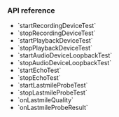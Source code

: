 <PlatformWrapper platform="flutter">

### API reference

- <Link to="{{Global.API_REF_FLUTTER_ROOT}}/class_iaudiodevicemanager.html#api_iaudiodevicemanager_startrecordingdevicetest">`startRecordingDeviceTest`</Link>
- <Link to="{{Global.API_REF_FLUTTER_ROOT}}/class_iaudiodevicemanager.html#api_iaudiodevicemanager_stoprecordingdevicetest">`stopRecordingDeviceTest`</Link>
- <Link to="{{Global.API_REF_FLUTTER_ROOT}}/class_iaudiodevicemanager.html#api_iaudiodevicemanager_startplaybackdevicetest">`startPlaybackDeviceTest`</Link>
- <Link to="{{Global.API_REF_FLUTTER_ROOT}}/class_iaudiodevicemanager.html#api_iaudiodevicemanager_stopplaybackdevicetest">`stopPlaybackDeviceTest`</Link>
- <Link to="{{Global.API_REF_FLUTTER_ROOT}}/class_iaudiodevicemanager.html#api_iaudiodevicemanager_startaudiodeviceloopbacktest">`startAudioDeviceLoopbackTest`</Link>
- <Link to="{{Global.API_REF_FLUTTER_ROOT}}/class_iaudiodevicemanager.html#api_iaudiodevicemanager_stopaudiodeviceloopbacktest">`stopAudioDeviceLoopbackTest`</Link>
- <Link to="{{Global.API_REF_FLUTTER_ROOT}}/api_irtcengine_startechotest3.html">`startEchoTest`</Link>
- <Link to="{{Global.API_REF_FLUTTER_ROOT}}/class_irtcengine.html#api_irtcengine_stopechotest">`stopEchoTest`</Link>
- <Link to="{{Global.API_REF_FLUTTER_ROOT}}/class_irtcengine.html#api_irtcengine_startlastmileprobetest">`startLastmileProbeTest`</Link>
- <Link to="{{Global.API_REF_FLUTTER_ROOT}}/class_irtcengine.html#api_irtcengine_stoplastmileprobetest">`stopLastmileProbeTest`</Link>
- <Link to="{{Global.API_REF_FLUTTER_ROOT}}/class_irtcengineeventhandler.html#callback_irtcengineeventhandler_onlastmilequality">`onLastmileQuality`</Link>
- <Link to="{{Global.API_REF_FLUTTER_ROOT}}/class_irtcengineeventhandler.html#callback_irtcengineeventhandler_onlastmileproberesult">`onLastmileProbeResult`</Link>

</PlatformWrapper>